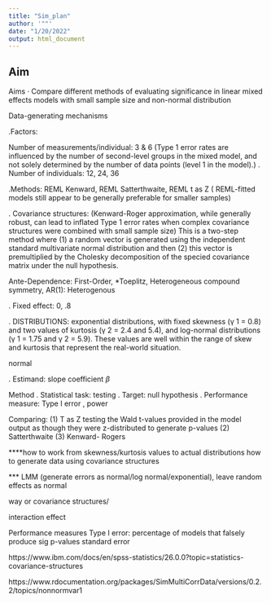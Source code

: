 ```yaml
---
title: "Sim_plan"
author: '""'
date: "1/20/2022"
output: html_document
---
```


## Aim

Aims
· Compare different methods of evaluating significance in linear mixed effects models with small sample size and non-normal distribution


Data-generating mechanisms

.Factors: 

Number of measurements/individual: 3 & 6 (Type 1 error rates are influenced by the number of second-level groups in the mixed model, and not solely determined by the number of data points (level 1 in the model).)
.
Number of individuals: 12, 24, 36

.Methods: REML Kenward, REML Satterthwaite, REML t as Z
( REML-fitted models still appear to be generally preferable for smaller samples)

. Covariance structures: (Kenward-Roger approximation, while generally robust, can lead to inflated Type 1 error rates when complex covariance structures were combined with small sample size) This is a two-step method where (1) a random vector is generated using the
independent standard multivariate normal distribution and then (2) this vector is premultiplied by the Cholesky decomposition of the specied covariance matrix under the null
hypothesis.

Ante-Dependence: First-Order, *Toeplitz, Heterogeneous compound symmetry, AR(1): Heterogenous

. Fixed effect: 0, .8 

. DISTRIBUTIONS: exponential distributions, with fixed skewness (γ 1 = 0.8) and two values of kurtosis (γ 2 = 2.4 and 5.4), and log-normal distributions (γ 1 = 1.75 and γ 2 = 5.9). These values are well within the range of skew and kurtosis that represent the real-world situation.

normal 

.
Estimand: slope coefficient $\beta$

Method
. Statistical task: testing 
. Target: null hypothesis
. Performance measure: Type I error , power

Comparing: (1) T as Z testing the Wald t-values provided in the model output as though they were z-distributed to generate p-values 
(2) Satterthwaite 
(3) Kenward- Rogers


****how to work from skewness/kurtosis values to actual distributions
how to generate data using covariance structures 


*** LMM (generate errors as normal/log normal/exponential), leave random effects as normal

way or covariance structures/




interaction effect

Performance measures
Type I error: percentage of models that falsely produce sig p-values
standard error

https://www.ibm.com/docs/en/spss-statistics/26.0.0?topic=statistics-covariance-structures 

https://www.rdocumentation.org/packages/SimMultiCorrData/versions/0.2.2/topics/nonnormvar1 



